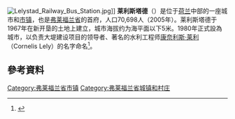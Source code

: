 {{Infobox Settlement
|official_name = Lelystad<br />莱利斯塔德
| image_skyline           = Lelystad - panoramio.jpg
| image_alt               = 
| image_caption           = 莱利斯塔德市中心
|image_flag = Flag of Lelystad.svg
| image_shield            = Lelystad wapen.svg
| shield_size             = 100x80px
| shield_alt              = 
|image_map = LocatieLelystad.png
|map_caption = 该市镇以绿色突出显示
|mapsize = 280px
|subdivision_type = 國家
|subdivision_name = [[荷蘭|荷蘭]]
|subdivision_type1 = 省
|subdivision_name1 = [[弗萊福蘭省|弗萊福蘭省]]
|area_footnotes = (2006)
|area_total_km2 = 765.39
|area_land_km2 = 234.13
|area_water_km2 = 531.26
|population_as_of = 2008年1月1日
|population_note = Source: [[荷蘭統計局|CBS]], [http://statline.cbs.nl/ Statline].
|settlement_type = 城市和[[市镇_(荷兰)|市镇]]
|population_total = 73,116 
|population_density_km2 = 308
|timezone = [[歐洲中部時間|CET]]
|utc_offset = +1
|timezone_DST = [[歐洲中部夏令時間|CEST]]
|utc_offset_DST = +2
|latd = 52
|latm = 31
|latNS = N
|longd = 5
|longm = 29
|longEW = E
}}

[[File:Lelystad_Railway_Bus_Station.jpg|thumb]]]]
'''莱利斯塔德'''（{{lang-nl|Lelystad}}）是位于[[荷兰|荷兰]]中部的一座城市和[[市镇_(荷兰)|市镇]]，也是[[弗莱福兰省|弗莱福兰省]]的首府，人口70,698人（2005年）。莱利斯塔德于1967年在新开垦的土地上建立，城市海拔约为海平面以下5米。1980年正式設為城市，以负责大堤建设项目的领导者、著名的水利工程师[[康奈利斯·莱利|康奈利斯·莱利]]（Cornelis Lely）的名字命名<ref>{{cite web |title=荷兰北部 - 莱利斯塔德 Lelystad |url=https://m.qyer.com/guide/page/VMPcpMmu3pA/ |accessdate=2021-01-15}}</ref>。

==參考資料==
{{reflist}}

{{Flevoland Province}}
{{荷蘭行政區劃首府}}
</noinclude>
{{Authority control}}
{{Netherlands-geo-stub}}
{{DEFAULTSORT:Lelystad}}
[[Category:弗莱福兰省市镇|Category:弗莱福兰省市镇]]
[[Category:弗莱福兰省城镇和村庄|Category:弗莱福兰省城镇和村庄]]